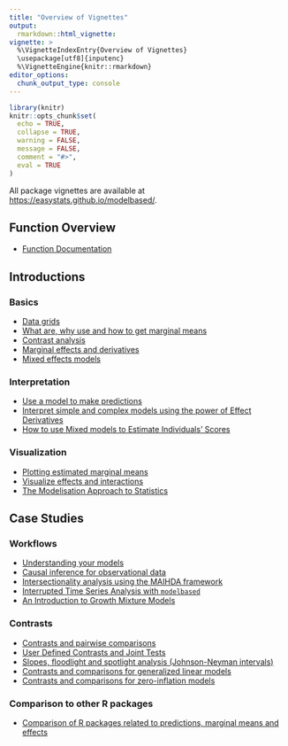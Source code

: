 ```yaml
---
title: "Overview of Vignettes"
output:
  rmarkdown::html_vignette:
vignette: >
  %\VignetteIndexEntry{Overview of Vignettes}
  \usepackage[utf8]{inputenc}
  %\VignetteEngine{knitr::rmarkdown}
editor_options:
  chunk_output_type: console
---
```


```r
library(knitr)
knitr::opts_chunk$set(
  echo = TRUE,
  collapse = TRUE,
  warning = FALSE,
  message = FALSE,
  comment = "#>",
  eval = TRUE
)
```

All package vignettes are available at [https://easystats.github.io/modelbased/](https://easystats.github.io/modelbased/).

## Function Overview

* [Function Documentation](https://easystats.github.io/modelbased/reference/index.html)

## Introductions

### Basics

* [Data grids](https://easystats.github.io/modelbased/articles/visualisation_matrix.html)
* [What are, why use and how to get marginal means](https://easystats.github.io/modelbased/articles/estimate_means.html)
* [Contrast analysis](https://easystats.github.io/modelbased/articles/estimate_contrasts.html)
* [Marginal effects and derivatives](https://easystats.github.io/modelbased/articles/estimate_slopes.html)
* [Mixed effects models](https://easystats.github.io/modelbased/articles/mixed_models.html)

### Interpretation

* [Use a model to make predictions](https://easystats.github.io/modelbased/articles/estimate_response.html)
* [Interpret simple and complex models using the power of Effect Derivatives](https://easystats.github.io/modelbased/articles/derivatives.html)
* [How to use Mixed models to Estimate Individuals' Scores](https://easystats.github.io/modelbased/articles/estimate_grouplevel.html)

### Visualization

* [Plotting estimated marginal means](https://easystats.github.io/modelbased/articles/plotting.html)
* [Visualize effects and interactions](https://easystats.github.io/modelbased/articles/estimate_relation.html)
* [The Modelisation Approach to Statistics](https://easystats.github.io/modelbased/articles/modelisation_approach.html)


## Case Studies

### Workflows

* [Understanding your models](https://easystats.github.io/modelbased/articles/workflow_modelbased.html)
* [Causal inference for observational data](https://easystats.github.io/modelbased/articles/practical_causality.html)
* [Intersectionality analysis using the MAIHDA framework](https://easystats.github.io/modelbased/articles/practical_intersectionality.html)
* [Interrupted Time Series Analysis with `modelbased`](https://easystats.github.io/modelbased/articles/practical_its.html)
* [An Introduction to Growth Mixture Models](https://easystats.github.io/modelbased/articles/practical_growthmixture.html)


### Contrasts

* [Contrasts and pairwise comparisons](https://easystats.github.io/modelbased/articles/introduction_comparisons_1.html)
* [User Defined Contrasts and Joint Tests](https://easystats.github.io/modelbased/articles/introduction_comparisons_2.html)
* [Slopes, floodlight and spotlight analysis (Johnson-Neyman intervals)](https://easystats.github.io/modelbased/articles/introduction_comparisons_3.html)
* [Contrasts and comparisons for generalized linear models](https://easystats.github.io/modelbased/articles/introduction_comparisons_4.html)
* [Contrasts and comparisons for zero-inflation models](https://easystats.github.io/modelbased/articles/introduction_comparisons_5.html)

### Comparison to other R packages

* [Comparison of R packages related to predictions, marginal means and effects](https://easystats.github.io/modelbased/articles/practical_comparison.html)
